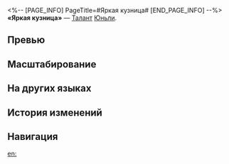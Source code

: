 <%-- [PAGE_INFO]
PageTitle=#Яркая кузница#
[END_PAGE_INFO] --%>
{{Навык Инфобокс
|Название         = Яркая кузница
|Изображение      = Навык Яркая кузница.png
|Персонаж         = Юньли
|Тип              = Талант
|Тэг              = Взрывная атака
|УронСтойк        = 10 (основная цель)<br />10
|ЭнергияГен       = 10
|Энергия          = 
|Длительность     = 
|Описание         = Будучи атакованной противником, Юньли дополнительно восстанавливает 15 ед. энергии и немедленно проводит {{Доп эффект|контратаку}}, которая наносит атаковавшему физический урон, равный {{Цвет|Выделенный|60%—132%}} от силы атаки Юньли, а также наносит физический урон соседним целям, равный {{Цвет|Выделенный|30%—66%}} от силы атаки Юньли.<br />Если поблизости нет противников, по которым можно провести контратаку, то контратаку получает случайный противник.
|Свойство1        = 
|Масштабирование1 = 
}}
'''«Яркая кузница»''' — [[Талант]] [[Юньли]].

==Превью==
{{Превью
|Файл = Яркая кузница Превью
}}

==Масштабирование==
{{Масштабирование навыка|тип=Талант
|60%;66%;72%;78%;84%;90%;97.5%;105%;112.5%;120%;126%;132%;138%;144%;150%
|30%;33%;36%;39%;42%;45%;48.75%;52.5%;56.25%;60%;63%;66%;69%;72%;75%
}}

==На других языках==
{{На других языках
|en   = Flashforge
|zhs  = 闪铄
|zht  = 閃鑠
|ja   = {{Rubi|閃熔|せんよう}}
|ko   = 단조의 섬광
|es   = Forja fulgurante
|fr   = Représailles de la forge
|ru   = Яркая кузница
|th   = Flashforge
|vi   = Nung Chảy
|de   = Glimmender Glanz
|id   = Flashforge
|pt   = Forja Fulgurante
}}

==История изменений==
{{История изменений|3.5}}

==Навигация==
{{Навык Навбокс|Юньли}}

[[en:]]